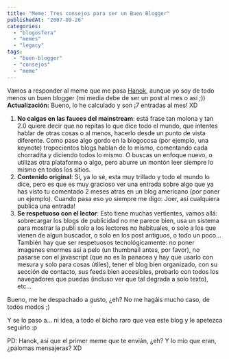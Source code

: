 ```yaml
---
title: "Meme: Tres consejos para ser un Buen Blogger"
publishedAt: "2007-09-26"
categories: 
  - "blogosfera"
  - "memes"
  - "legacy"
tags: 
  - "buen-blogger"
  - "consejos"
  - "meme"
---
```


Vamos a responder al meme que me pasa [Hanok](http://www.hnkweb.com), aunque yo soy de todo menos un buen blogger (mi media debe de ser un post al mes o así ;)) **Actualización:** Bueno, lo he calculado y son ¡7 entradas al mes! XD

1. **No caigas en las fauces del mainstream**: está frase tan molona y tan 2.0 quiere decir que no repitas lo que dice todo el mundo, que intentes hablar de otras cosas o al menos, hacerlo desde un punto de vista diferente. Como pase algo gordo en la blogocosa (por ejemplo, una keynote) tropecientos blogs hablan de lo mismo, comentando cada chorradita y diciendo todos lo mismo. O buscas un enfoque nuevo, o utilizas otra plataforma o algo, pero aburre un montón leer siempre lo mismo en todos los sitios.
2. **Contenido original**: Si, ya lo sé, esta muy trillado y todo el mundo lo dice, pero es que es muy gracioso ver una entrada sobre algo que ya has visto tu comentado 2 meses atras en un blog americano (por poner un ejemplo). Cuando pasa eso yo siempre me digo: Joer, así cualquiera publica una entrada!
3. **Se respetuoso con el lector**: Esto tiene muchas vertientes, vamos allá: sobrecargar los blogs de publicidad no me parece bien, usa un sistema para mostrar la publi solo a los lectores no habituales, o solo a los que vienen de algun buscador, o solo en los post antiguos, o todo un poco... También hay que ser respetuosos tecnológicamente: no poner imagenes enormes asi a pelo (un thumbnail antes, por favor), no pasarse con el javascript (que no es la panacea y hay que usarlo con mesura y solo para cosas útiles), tener el blog bien organizado, con su sección de contacto, sus feeds bien accesibles, probarlo con todos los navegadores que puedas (incluso ver que tal degrada a solo texto), etc...

Bueno, me he despachado a gusto, ¿eh? No me hagáis mucho caso, de todos modos ;)

Y se lo paso a... ni idea, a todo el bicho raro que vea este blog y le apetezca seguirlo :p

PD: Hanok, así que el primer meme que te envián, ¿eh? Y lo mio que eran, ¿palomas mensajeras? XD
